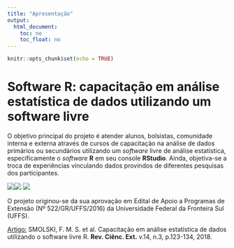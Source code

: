 ```yaml
---
title: "Apresentação"
output:  
  html_document:  
    toc: no  
    toc_float: no  
---
```


```r
knitr::opts_chunk$set(echo = TRUE)
```


# **Software R: capacitação em análise estatística de dados utilizando um software livre**

O objetivo principal do projeto é atender alunos, bolsistas, comunidade interna e externa através de cursos de capacitação na análise de dados primários ou secundários utilizando um *software* livre de análise estatística, especificamente o *software* **R** em seu console **RStudio**. Ainda, objetiva-se a troca de experiências vinculando dados provindos de diferentes pesquisas dos participantes.

![](uffs.jpg)![](logo.png)   ![](RStudio.png)

<!--
**Incrição Curso 2018 - 30 vagas** - Em breve!

[Inscrição Curso 2018 - 30 vagas](https://docs.google.com/forms/d/e/1FAIpQLSeeHVoU8uR_dUB1rxoXJ5YD64ClVuePztOMIRe98o12DXWsJg/viewform)
-->


<!--
## Avaliação do curso básico

O formulário de avaliação do curso básico, edição 2017.2, está disponível para preenchimento.

[Avaliação Curso Básico 2017.2](https://docs.google.com/forms/d/1M2nUtu-pAe2471H-hHs2HyIFdYgJPK0NDXNnLcgSUUo)
-->
<!--
[Demonstra interesse no curso?](https://docs.google.com/forms/d/e/1FAIpQLSdPGJINhPg7EozUzzLBt4iKWFDGLgE0_osokGX7L2K3ygtpUA/viewform?usp=sf_link)
-->
<!--
<i class="fa fa-file-archive-o" aria-hidden="true"></i>
-->

O projeto originou-se da sua aprovação em Edital de Apoio a Programas de Extensão (Nº 522/GR/UFFS/2016) da Universidade Federal da Fronteira Sul (UFFS).

[Artigo:](http://ojs.unesp.br/index.php/revista_proex/article/download/1823/2073) SMOLSKI, F. M. S. et al. Capacitação em análise estatística de dados utilizando o software livre R. **Rev. Ciênc. Ext.** v.14, n.3, p.123-134, 2018.
